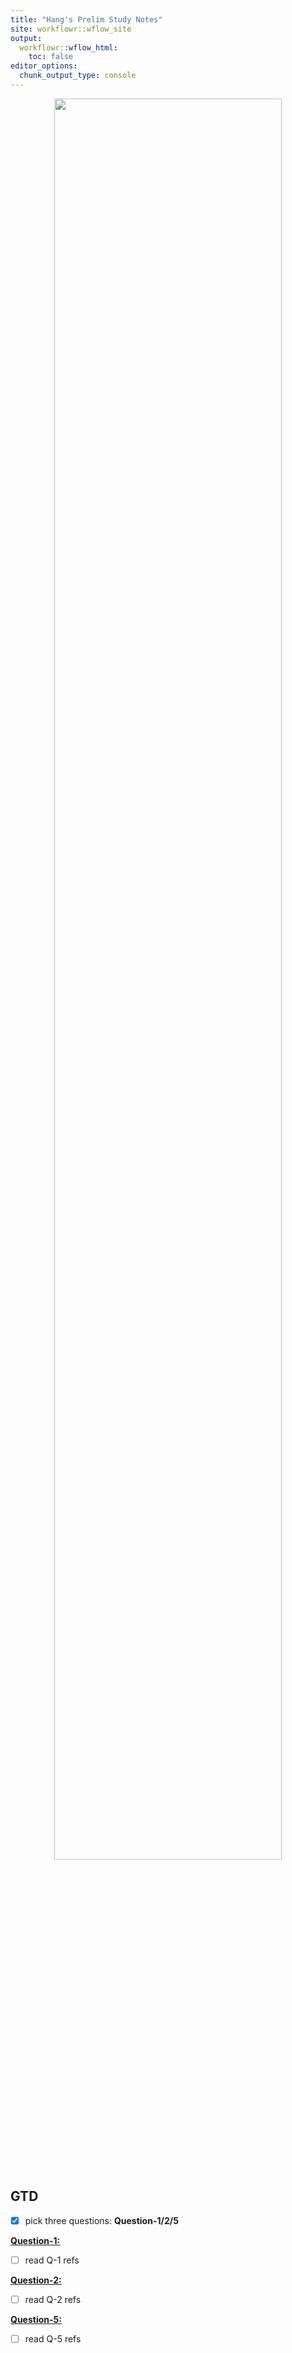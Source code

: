 ```yaml
---
title: "Hang's Prelim Study Notes"
site: workflowr::wflow_site
output:
  workflowr::wflow_html:
    toc: false
editor_options:
  chunk_output_type: console
---
```


<p align="center">
  <img src="https://github.com/chenh19/prelim/raw/main/notes/images/exam.png" width=85%>
</p>


## GTD

- [x] pick three questions: **Question-1/2/5**


[**Question-1: **](https://chenh19.github.io/prelim/GGSB_questions_2022/question_1.html)  


- [ ] read Q-1 refs

[**Question-2: **](https://chenh19.github.io/prelim/GGSB_questions_2022/question_2.html)  


- [ ] read Q-2 refs

[**Question-5: **](https://chenh19.github.io/prelim/GGSB_questions_2022/question_5.html)  

- [ ] read Q-5 refs

